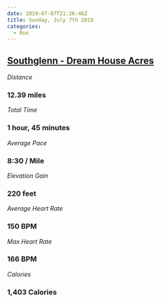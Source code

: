 ```yaml
---
date: 2019-07-07T21:26:46Z
title: Sunday, July 7th 2019
categories:
  - Run
---
```

## [Southglenn - Dream House Acres](https://www.strava.com/activities/2513524300)

_Distance_

### 12.39 miles

_Total Time_

### 1 hour, 45 minutes

_Average Pace_

### 8:30 / Mile

_Elevation Gain_

### 220 feet

_Average Heart Rate_

### 150 BPM

_Max Heart Rate_

### 166 BPM

_Calories_

### 1,403 Calories